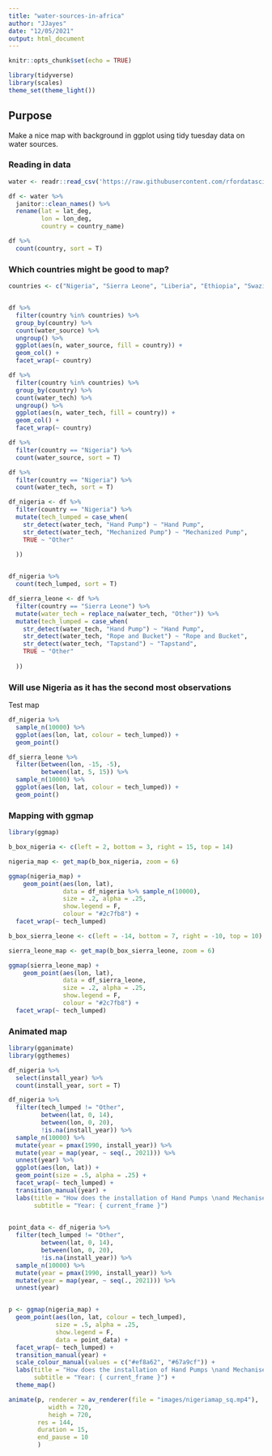 ```yaml
---
title: "water-sources-in-africa"
author: "JJayes"
date: "12/05/2021"
output: html_document
---
```


```r
knitr::opts_chunk$set(echo = TRUE)
```

```r
library(tidyverse)
library(scales)
theme_set(theme_light())
```

## Purpose

Make a nice map with background in ggplot using tidy tuesday data on water sources.

### Reading in data

```r
water <- readr::read_csv('https://raw.githubusercontent.com/rfordatascience/tidytuesday/master/data/2021/2021-05-04/water.csv')

df <- water %>% 
  janitor::clean_names() %>% 
  rename(lat = lat_deg,
         lon = lon_deg,
         country = country_name)

df %>% 
  count(country, sort = T)
```

### Which countries might be good to map?

```r
countries <- c("Nigeria", "Sierra Leone", "Liberia", "Ethiopia", "Swaziland")


df %>% 
  filter(country %in% countries) %>% 
  group_by(country) %>% 
  count(water_source) %>% 
  ungroup() %>% 
  ggplot(aes(n, water_source, fill = country)) +
  geom_col() +
  facet_wrap(~ country)
```

```r
df %>% 
  filter(country %in% countries) %>% 
  group_by(country) %>% 
  count(water_tech) %>% 
  ungroup() %>% 
  ggplot(aes(n, water_tech, fill = country)) +
  geom_col() +
  facet_wrap(~ country)
```


```r
df %>% 
  filter(country == "Nigeria") %>%
  count(water_source, sort = T)

df %>% 
  filter(country == "Nigeria") %>%
  count(water_tech, sort = T)
```


```r
df_nigeria <- df %>% 
  filter(country == "Nigeria") %>%
  mutate(tech_lumped = case_when(
    str_detect(water_tech, "Hand Pump") ~ "Hand Pump",
    str_detect(water_tech, "Mechanized Pump") ~ "Mechanized Pump",
    TRUE ~ "Other"
    
  ))


df_nigeria %>% 
  count(tech_lumped, sort = T)

```


```r
df_sierra_leone <- df %>% 
  filter(country == "Sierra Leone") %>%
  mutate(water_tech = replace_na(water_tech, "Other")) %>% 
  mutate(tech_lumped = case_when(
    str_detect(water_tech, "Hand Pump") ~ "Hand Pump",
    str_detect(water_tech, "Rope and Bucket") ~ "Rope and Bucket",
    str_detect(water_tech, "Tapstand") ~ "Tapstand",
    TRUE ~ "Other"
    
  ))
```


### Will use Nigeria as it has the second most observations

Test map

```r
df_nigeria %>% 
  sample_n(10000) %>% 
  ggplot(aes(lon, lat, colour = tech_lumped)) +
  geom_point()

df_sierra_leone %>% 
  filter(between(lon, -15, -5),
         between(lat, 5, 15)) %>% 
  sample_n(10000) %>% 
  ggplot(aes(lon, lat, colour = tech_lumped)) +
  geom_point()

```

### Mapping with ggmap

```r
library(ggmap)

b_box_nigeria <- c(left = 2, bottom = 3, right = 15, top = 14)

nigeria_map <- get_map(b_box_nigeria, zoom = 6)

ggmap(nigeria_map) +
    geom_point(aes(lon, lat), 
               data = df_nigeria %>% sample_n(10000),
               size = .2, alpha = .25,
               show.legend = F,
               colour = "#2c7fb8") +
  facet_wrap(~ tech_lumped)


```

```r
b_box_sierra_leone <- c(left = -14, bottom = 7, right = -10, top = 10)

sierra_leone_map <- get_map(b_box_sierra_leone, zoom = 6)

ggmap(sierra_leone_map) +
    geom_point(aes(lon, lat), 
               data = df_sierra_leone,
               size = .2, alpha = .25,
               show.legend = F,
               colour = "#2c7fb8") +
  facet_wrap(~ tech_lumped)


```

### Animated map 

```r
library(gganimate)
library(ggthemes)

df_nigeria %>% 
  select(install_year) %>% 
  count(install_year, sort = T)

df_nigeria %>% 
  filter(tech_lumped != "Other",
         between(lat, 0, 14),
         between(lon, 0, 20),
         !is.na(install_year)) %>% 
  sample_n(10000) %>% 
  mutate(year = pmax(1990, install_year)) %>% 
  mutate(year = map(year, ~ seq(., 2021))) %>% 
  unnest(year) %>% 
  ggplot(aes(lon, lat)) +
  geom_point(size = .5, alpha = .25) +
  facet_wrap(~ tech_lumped) +
  transition_manual(year) +
  labs(title = "How does the installation of Hand Pumps \nand Mechanised Pumps differ in Nigeria?",
       subtitle = "Year: { current_frame }")
  
```


```r
point_data <- df_nigeria %>% 
  filter(tech_lumped != "Other",
         between(lat, 0, 14),
         between(lon, 0, 20),
         !is.na(install_year)) %>% 
  sample_n(10000) %>% 
  mutate(year = pmax(1990, install_year)) %>% 
  mutate(year = map(year, ~ seq(., 2021))) %>% 
  unnest(year) 


p <- ggmap(nigeria_map) +
  geom_point(aes(lon, lat, colour = tech_lumped), 
             size = .5, alpha = .25, 
             show.legend = F,
             data = point_data) +
  facet_wrap(~ tech_lumped) +
  transition_manual(year) +
  scale_colour_manual(values = c("#ef8a62", "#67a9cf")) +
  labs(title = "How does the installation of Hand Pumps \nand Mechanised Pumps differ in Nigeria?",
       subtitle = "Year: { current_frame }") +
  theme_map()

animate(p, renderer = av_renderer(file = "images/nigeriamap_sq.mp4"),
           width = 720,
           heigh = 720,
        res = 144,
        duration = 15,
        end_pause = 10
        )
  
```

